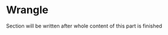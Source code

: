 # Wrangle {#sec-wrangle}

:::{.callout-important appearance=simple}
Section will be written after whole content of this part is finished
:::